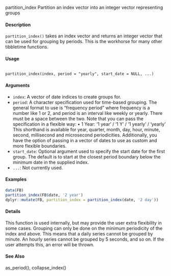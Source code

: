 partition_index Partition an index vector into an integer vector representing groups

#### Description
``partition_index()`` takes an index vector and returns an integer vector that can be used for grouping by periods. This is the workhorse for many other tibbletime functions.

#### Usage
<pre><code>
partition_index(index, period = "yearly", start_date = NULL, ...)
</code></pre>

#### Arguments
* ``index``: A vector of date indices to create groups for.
* ``period``: A character specification used for time-based grouping. The general format to use is "frequency period" where frequency is a number like 1 or 2, and period is an interval like weekly or yearly. There must be a space between the two.
Note that you can pass the specification in a flexible way:
• 1 Year: '1 year' / '1 Y' / '1 yearly' / 'yearly'
This shorthand is available for year, quarter, month, day, hour, minute, second, millisecond and microsecond periodicities.
Additionally, you have the option of passing in a vector of dates to use as custom and more flexible boundaries.
* ``start_date``: Optional argument used to specify the start date for the first group. The default is to start at the closest period boundary below the minimum date in the supplied index.
* ``...``: Not currently used.



#### Examples
```r
data(FB)
partition_index(FB$date, '2 year')
dplyr::mutate(FB, partition_index = partition_index(date, '2 day'))
```

#### Details
This function is used internally, but may provide the user extra flexibility in some cases. Grouping can only be done on the minimum periodicity of the index and above. This means that a daily series cannot be grouped by minute. An hourly series cannot be grouped by 5 seconds, and so on. If the user attempts this, an error will be thrown.

#### See Also
as_period(), collapse_index()

